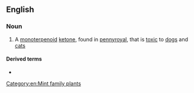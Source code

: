 ==English==

===Noun===
{{wikipedia}}
{{en-noun|-}}

# {{lb|en|organic compound}} A [[monoterpenoid]] [[ketone]], found in [[pennyroyal]], that is [[toxic]] to [[dog]]s and [[cat]]s

====Derived terms====
* {{l|en|isopulegone}}

[[Category:en:Mint family plants]]